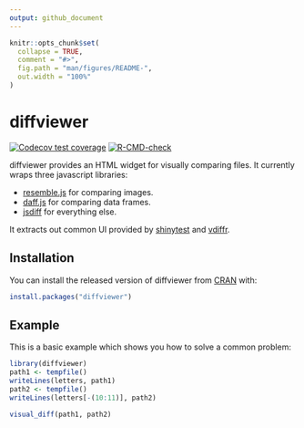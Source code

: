 ```yaml
---
output: github_document
---
```


<!-- README.md is generated from README.Rmd. Please edit that file -->

```r
knitr::opts_chunk$set(
  collapse = TRUE,
  comment = "#>",
  fig.path = "man/figures/README-",
  out.width = "100%"
)
```

# diffviewer

<!-- badges: start -->
[![Codecov test coverage](https://codecov.io/gh/r-lib/diffviewer/branch/master/graph/badge.svg)](https://codecov.io/gh/r-lib/diffviewer?branch=master)
[![R-CMD-check](https://github.com/r-lib/diffviewer/actions/workflows/R-CMD-check.yaml/badge.svg)](https://github.com/r-lib/diffviewer/actions/workflows/R-CMD-check.yaml)
<!-- badges: end -->

diffviewer provides an HTML widget for visually comparing files. It currently wraps three javascript libraries:

* [resemble.js](https://rsmbl.github.io/Resemble.js/) for comparing images.
* [daff.js](https://paulfitz.github.io/daff/) for comparing data frames.
* [jsdiff](https://github.com/kpdecker/jsdiff) for everything else.

It extracts out common UI provided by [shinytest](https://rstudio.github.io/shinytest/index.html) and [vdiffr](https://vdiffr.r-lib.org).

## Installation

You can install the released version of diffviewer from [CRAN](https://CRAN.R-project.org) with:

``` r
install.packages("diffviewer")
```

## Example

This is a basic example which shows you how to solve a common problem:

```r
library(diffviewer)
path1 <- tempfile()
writeLines(letters, path1)
path2 <- tempfile()
writeLines(letters[-(10:11)], path2)

visual_diff(path1, path2)
```

